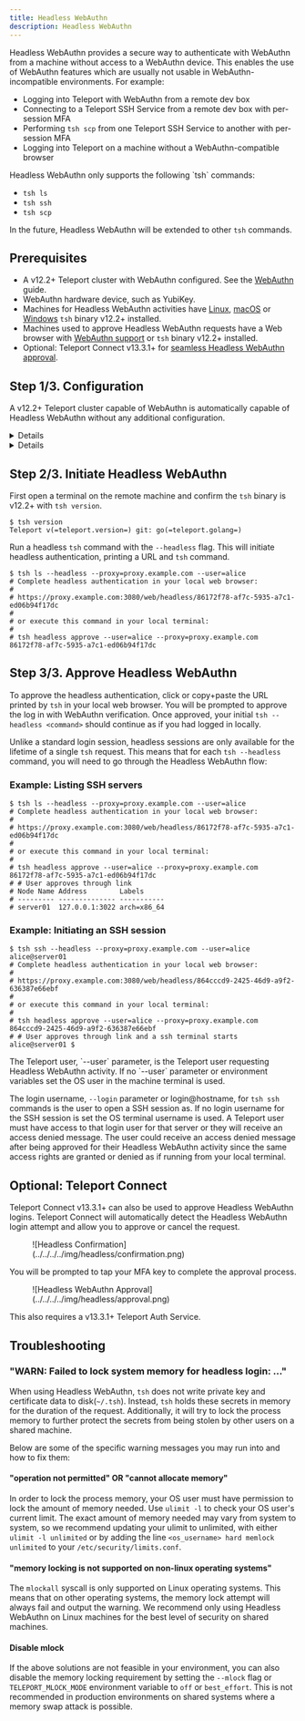 ```yaml
---
title: Headless WebAuthn
description: Headless WebAuthn
---
```


Headless WebAuthn provides a secure way to authenticate with WebAuthn from a
machine without access to a WebAuthn device. This enables the use of WebAuthn
features which are usually not usable in WebAuthn-incompatible environments.
For example:

- Logging into Teleport with WebAuthn from a remote dev box
- Connecting to a Teleport SSH Service from a remote dev box with per-session MFA
- Performing `tsh scp` from one Teleport SSH Service to another with per-session MFA
- Logging into Teleport on a machine without a WebAuthn-compatible browser

<Admonition type="note" title="Headless WebAuthn Support">
  Headless WebAuthn only supports the following `tsh` commands:

  - `tsh ls`
  - `tsh ssh`
  - `tsh scp`

  In the future, Headless WebAuthn will be extended to other `tsh` commands.
</Admonition>

## Prerequisites

- A v12.2+ Teleport cluster with WebAuthn configured.
  See the [WebAuthn](./webauthn.mdx) guide.
- WebAuthn hardware device, such as YubiKey.
- Machines for Headless WebAuthn activities have [Linux](../../../installation.mdx), [macOS](../../../installation.mdx) or [Windows](../../../installation.mdx) `tsh` binary v12.2+ installed.
- Machines used to approve Headless WebAuthn requests have a Web browser with [WebAuthn support](
  https://developers.yubico.com/WebAuthn/WebAuthn_Browser_Support/) or `tsh` binary v12.2+ installed.
- Optional: Teleport Connect v13.3.1+ for [seamless Headless WebAuthn approval](#optional-teleport-connect).

## Step 1/3. Configuration

A v12.2+ Teleport cluster capable of WebAuthn is automatically capable of
Headless WebAuthn without any additional configuration.

<Details title="Optional: make Headless WebAuthn the default auth connector">

To make Headless WebAuthn the default authentication method for your Teleport
Cluster, add `connector_name: headless` to your cluster configuration.

Create a `cap.yaml` file or get the existing configuration using
`tctl get cluster_auth_preference`:

```yaml
kind: cluster_auth_preference
version: v2
metadata:
  name: cluster-auth-preference
spec:
  type: local
  second_factor: "on"
  webauthn:
    rp_id: example.com
  connector_name: headless # headless by default
```

Update the configuration:

```code
$ tctl create -f cap.yaml
# cluster auth preference has been updated
```
</Details>

<Details title="Alternative: disable Headless WebAuthn">

Headless WebAuthn is enabled automatically when WebAuthn is configured. If you
want to forbid Headless WebAuthn in your cluster, add `headless: false` to your
configuration.

Create a `cap.yaml` file or get the existing configuration using
`tctl get cluster_auth_preference`:

```yaml
kind: cluster_auth_preference
version: v2
metadata:
  name: cluster-auth-preference
spec:
  type: local
  second_factor: "on"
  webauthn:
    rp_id: example.com
  headless: false # disable Headless WebAuthn
```

Update the configuration:

```code
$ tctl create -f cap.yaml
# cluster auth preference has been updated
```

</Details>

## Step 2/3. Initiate Headless WebAuthn

First open a terminal on the remote machine and confirm the `tsh` binary
is v12.2+ with `tsh version`.

```code
$ tsh version
Teleport v(=teleport.version=) git: go(=teleport.golang=)
```

Run a headless `tsh` command with the `--headless` flag. This will initiate
headless authentication, printing a URL and `tsh` command.

```code
$ tsh ls --headless --proxy=proxy.example.com --user=alice
# Complete headless authentication in your local web browser:
#
# https://proxy.example.com:3080/web/headless/86172f78-af7c-5935-a7c1-ed06b94f17dc
#
# or execute this command in your local terminal:
#
# tsh headless approve --user=alice --proxy=proxy.example.com 86172f78-af7c-5935-a7c1-ed06b94f17dc
```

## Step 3/3. Approve Headless WebAuthn

To approve the headless authentication, click or copy+paste the URL printed by
`tsh` in your local web browser. You will be prompted to approve the log in with
WebAuthn verification. Once approved, your initial `tsh --headless <command>`
should continue as if you had logged in locally.

Unlike a standard login session, headless sessions are only available for the
lifetime of a single `tsh` request. This means that for each `tsh --headless`
command, you will need to go through the Headless WebAuthn flow:

### Example: Listing SSH servers
```code
$ tsh ls --headless --proxy=proxy.example.com --user=alice
# Complete headless authentication in your local web browser:
#
# https://proxy.example.com:3080/web/headless/86172f78-af7c-5935-a7c1-ed06b94f17dc
#
# or execute this command in your local terminal:
#
# tsh headless approve --user=alice --proxy=proxy.example.com 86172f78-af7c-5935-a7c1-ed06b94f17dc
# # User approves through link
# Node Name Address        Labels
# --------- -------------- -----------
# server01  127.0.0.1:3022 arch=x86_64
```

### Example: Initiating an SSH session
```code
$ tsh ssh --headless --proxy=proxy.example.com --user=alice alice@server01
# Complete headless authentication in your local web browser:
#
# https://proxy.example.com:3080/web/headless/864cccd9-2425-46d9-a9f2-636387e66ebf
#
# or execute this command in your local terminal:
#
# tsh headless approve --user=alice --proxy=proxy.example.com 864cccd9-2425-46d9-a9f2-636387e66ebf
# # User approves through link and a ssh terminal starts
alice@server01 $
```

<Notice type="note">
  The Teleport user, `--user` parameter, is the Teleport user requesting Headless WebAuthn activity.
  If no `--user` parameter or environment variables set the OS user in the machine terminal is used.

  The login username, `--login` parameter or login@hostname, for `tsh ssh` commands is the user
  to open a SSH session as. If no login username for the SSH session is set the OS terminal username is used.
  A Teleport user must have access to that login user for that server or they will receive
  an access denied message. The user could receive an access denied message after being approved
  for their Headless WebAuthn activity since the same access rights are granted or denied as if running from
  your local terminal.
</Notice>

## Optional: Teleport Connect

Teleport Connect v13.3.1+ can also be used to approve Headless WebAuthn logins.
Teleport Connect will automatically detect the Headless WebAuthn login attempt
and allow you to approve or cancel the request.

<Figure width="700">
![Headless Confirmation](../../../../img/headless/confirmation.png)
</Figure>

You will be prompted to tap your MFA key to complete the approval process.

<Figure width="700">
![Headless WebAuthn Approval](../../../../img/headless/approval.png)
</Figure>

<Notice type="note">
  This also requires a v13.3.1+ Teleport Auth Service.
</Notice>

## Troubleshooting

### "WARN: Failed to lock system memory for headless login: ..."

When using Headless WebAuthn, `tsh` does not write private key and certificate data
to disk(`~/.tsh`). Instead, `tsh` holds these secrets in memory for the duration of
the request. Additionally, it will try to lock the process memory to further protect
the secrets from being stolen by other users on a shared machine.

Below are some of the specific warning messages you may run into and how to fix them:

#### "operation not permitted" OR "cannot allocate memory"

In order to lock the process memory, your OS user must have permission to lock
the amount of memory needed. Use `ulimit -l` to check your OS user's current limit.
The exact amount of memory needed may vary from system to system, so we recommend
updating your ulimit to unlimited, with either `ulimit -l unlimited` or by adding
the line `<os_username> hard memlock unlimited` to your `/etc/security/limits.conf`.

#### "memory locking is not supported on non-linux operating systems"

The `mlockall` syscall is only supported on Linux operating systems. This means
that on other operating systems, the memory lock attempt will always fail and
output the warning. We recommend only using Headless WebAuthn on Linux machines
for the best level of security on shared machines.

#### Disable mlock

If the above solutions are not feasible in your environment, you can also disable
the memory locking requirement by setting the `--mlock` flag or `TELEPORT_MLOCK_MODE`
environment variable to `off` or `best_effort`. This is not recommended in production
environments on shared systems where a memory swap attack is possible.
